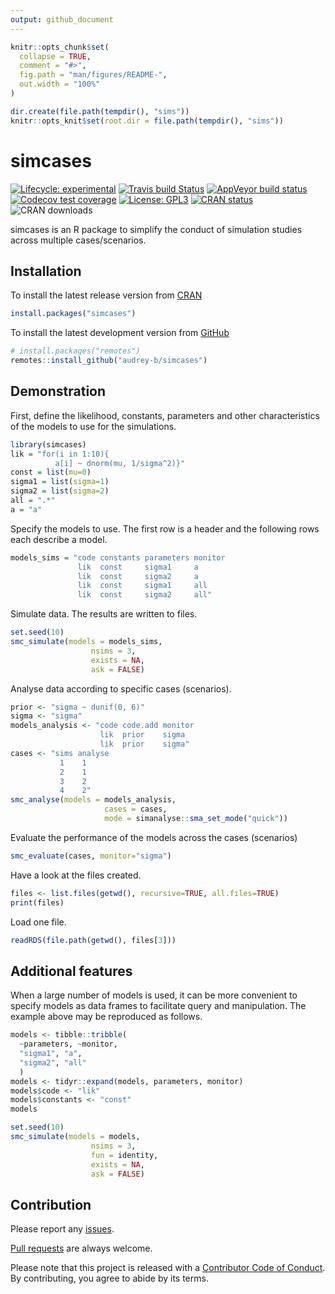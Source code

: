 ```yaml
---
output: github_document
---
```


<!-- README.md is generated from README.Rmd. Please edit that file -->

```r
knitr::opts_chunk$set(
  collapse = TRUE,
  comment = "#>",
  fig.path = "man/figures/README-",
  out.width = "100%"
)
```

```r
dir.create(file.path(tempdir(), "sims"))
knitr::opts_knit$set(root.dir = file.path(tempdir(), "sims"))
```
# simcases

<!-- badges: start -->
[![Lifecycle: experimental](https://img.shields.io/badge/lifecycle-experimental-orange.svg)](https://www.tidyverse.org/lifecycle/#experimental)
[![Travis build Status](https://www.travis-ci.com/audrey-b/simcases.svg?token=LCuTqqVUfUECxm1xTQLb&branch=master)](https://www.travis-ci.com/audrey-b/simcases)
[![AppVeyor build status](https://ci.appveyor.com/api/projects/status/r36uoa15oab7fofd/branch/master?svg=true)](https://ci.appveyor.com/project/audrey-b/simcases/branch/master)
[![Codecov test coverage](https://codecov.io/gh/audrey-b/simcases/branch/master/graph/badge.svg)](https://codecov.io/gh/audrey-b/simcases?branch=master)
[![License: GPL3](https://img.shields.io/badge/License-GPL3-blue.svg)](https://www.gnu.org/licenses/gpl-3.0.html)
[![CRAN status](https://www.r-pkg.org/badges/version/simcases)](https://cran.r-project.org/package=simcases)
![CRAN downloads](http://cranlogs.r-pkg.org/badges/simcases)
<!-- badges: end -->

simcases is an R package to simplify the conduct of simulation studies across multiple cases/scenarios.

## Installation

To install the latest release version from [CRAN](https://cran.r-project.org)
```r
install.packages("simcases")
```

To install the latest development version from [GitHub](https://github.com/audrey-b/simcases)
```r
# install.packages("remotes")
remotes::install_github("audrey-b/simcases")
```

## Demonstration

First, define the likelihood, constants, parameters and other characteristics of the models to use for the simulations.

```r
library(simcases)
lik = "for(i in 1:10){
          a[i] ~ dnorm(mu, 1/sigma^2)}"
const = list(mu=0)
sigma1 = list(sigma=1)
sigma2 = list(sigma=2)
all = ".*"
a = "a"
```

Specify the models to use. The first row is a header and the following rows each describe a model.

```r
models_sims = "code constants parameters monitor
               lik  const     sigma1     a
               lik  const     sigma2     a
               lik  const     sigma1     all
               lik  const     sigma2     all"
```

Simulate data. The results are written to files.

```r
set.seed(10)
smc_simulate(models = models_sims,
                  nsims = 3,
                  exists = NA,
                  ask = FALSE)
```

Analyse data according to specific cases (scenarios).

```r
prior <- "sigma ~ dunif(0, 6)"
sigma <- "sigma"
models_analysis <- "code code.add monitor
                    lik  prior    sigma
                    lik  prior    sigma"
cases <- "sims analyse
           1    1
           2    1
           3    2
           4    2"
smc_analyse(models = models_analysis,
                     cases = cases,
                     mode = simanalyse::sma_set_mode("quick"))
```

Evaluate the performance of the models across the cases (scenarios)

```r
smc_evaluate(cases, monitor="sigma")
```
Have a look at the files created.

```r
files <- list.files(getwd(), recursive=TRUE, all.files=TRUE)
print(files)
```

Load one file.

```r
readRDS(file.path(getwd(), files[3]))
```

## Additional features

When a large number of models is used, it can be more convenient to specify models as data frames to facilitate query and manipulation. The example above may be reproduced as follows.

```r
models <- tibble::tribble(
  ~parameters, ~monitor,
  "sigma1", "a",
  "sigma2", "all"
  )
models <- tidyr::expand(models, parameters, monitor)
models$code <- "lik"
models$constants <- "const"
models

set.seed(10)
smc_simulate(models = models,
                  nsims = 3,
                  fun = identity,
                  exists = NA,
                  ask = FALSE)
```

## Contribution

Please report any [issues](https://github.com/audrey-b/simcases/issues).

[Pull requests](https://github.com/audrey-b/simcases/pulls) are always welcome.

Please note that this project is released with a [Contributor Code of Conduct](https://github.com/audrey-b/simcases/blob/master/CODE_OF_CONDUCT.md).
By contributing, you agree to abide by its terms.
